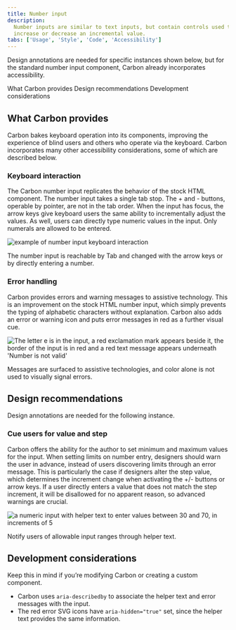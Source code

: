```yaml
---
title: Number input
description:
  Number inputs are similar to text inputs, but contain controls used to
  increase or decrease an incremental value.
tabs: ['Usage', 'Style', 'Code', 'Accessibility']
---
```


<PageDescription>

Design annotations are needed for specific instances shown below, but for the
standard number input component, Carbon already incorporates accessibility.

</PageDescription>

<AnchorLinks>

<AnchorLink>What Carbon provides</AnchorLink>
<AnchorLink>Design recommendations</AnchorLink>
<AnchorLink>Development considerations</AnchorLink>

</AnchorLinks>

## What Carbon provides

Carbon bakes keyboard operation into its components, improving the experience of
blind users and others who operate via the keyboard. Carbon incorporates many
other accessibility considerations, some of which are described below.

### Keyboard interaction

The Carbon number input replicates the behavior of the stock HTML component. The
number input takes a single tab stop. The + and - buttons, operable by pointer,
are not in the tab order. When the input has focus, the arrow keys give keyboard
users the same ability to incrementally adjust the values. As well, users can
directly type numeric values in the input. Only numerals are allowed to be
entered.

<Row>
<Column colLg={8}>

![example of number input keyboard interaction](images/number-input-accessibility-1.png)

<Caption>
  The number input is reachable by Tab and changed with the arrow keys or by
  directly entering a number.
</Caption>

</Column>
</Row>

### Error handling

Carbon provides errors and warning messages to assistive technology. This is an
improvement on the stock HTML number input, which simply prevents the typing of
alphabetic characters without explanation. Carbon also adds an error or warning
icon and puts error messages in red as a further visual cue.

<Row>
<Column colLg={8}>

![The letter e is in the input, a red exclamation mark appears beside it, the border of the input is in red and a red text message appears underneath 'Number is not valid'](images/number-input-accessibility-2.png)

<Caption>
  Messages are surfaced to assistive technologies, and color alone is not used
  to visually signal errors.
</Caption>

</Column>
</Row>

## Design recommendations

Design annotations are needed for the following instance.

### Cue users for value and step

Carbon offers the ability for the author to set minimum and maximum values for
the input. When setting limits on number entry, designers should warn the user
in advance, instead of users discovering limits through an error message. This
is particularly the case if designers alter the step value, which determines the
increment change when activating the +/- buttons or arrow keys. If a user
directly enters a value that does not match the step increment, it will be
disallowed for no apparent reason, so advanced warnings are crucial.

<Row>
<Column colLg={8}>

![a numeric input with helper text to enter values between 30 and 70, in increments of 5](images/number-input-accessibility-3.png)

<Caption>Notify users of allowable input ranges through helper text.</Caption>

</Column>
</Row>

## Development considerations

Keep this in mind if you’re modifying Carbon or creating a custom component.

- Carbon uses `aria-describedby` to associate the helper text and error messages
  with the input.
- The red error SVG icons have `aria-hidden="true"` set, since the helper text
  provides the same information.
